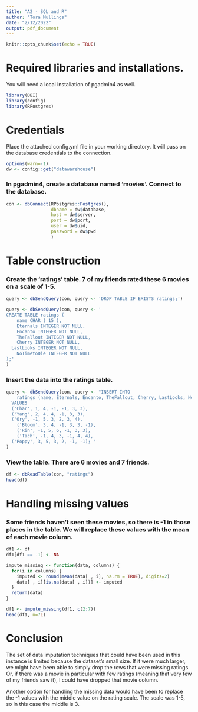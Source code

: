 ---
title: "A2 - SQL and R"
author: "Tora Mullings"
date: "2/12/2022"
output: pdf_document
---

```{r setup, include=FALSE}
knitr::opts_chunk$set(echo = TRUE)
```

# Required libraries and installations.
You will need a local installation of pgadmin4 as well.
```{r}
library(DBI)
library(config)
library(RPostgres)
```

# Credentials
Place the attached config.yml file in your working directory. It will pass on the database credentials to the connection.

```{r}
options(warn=-1)
dw <- config::get("datawarehouse")
```

### In pgadmin4, create a database named 'movies'. Connect to the database.
```{r}
con <- dbConnect(RPostgres::Postgres(),
                 dbname = dw$database, 
                 host = dw$server,
                 port = dw$port,
                 user = dw$uid,
                 password = dw$pwd
                 )
```

# Table construction

### Create the 'ratings' table. 7 of my friends rated these 6 movies on a scale of 1-5.

```{r}
query <- dbSendQuery(con, query <- 'DROP TABLE IF EXISTS ratings;')
```

```{r}
query <- dbSendQuery(con, query <- '
CREATE TABLE ratings (
	name CHAR ( 15 ),
	Eternals INTEGER NOT NULL,
	Encanto INTEGER NOT NULL,
	TheFallout INTEGER NOT NULL,
	Cherry INTEGER NOT NULL,
  LastLooks INTEGER NOT NULL,
	NoTimetoDie INTEGER NOT NULL 
);'
)
```

### Insert the data into the ratings table. 
```{r}
query <- dbSendQuery(con, query <- "INSERT INTO 
    ratings (name, Eternals, Encanto, TheFallout, Cherry, LastLooks, NoTimetoDie)
  VALUES
  ('Char', 1, 4, -1, -1, 3, 3),
  ('Yang', 2, 4, 4, -1, 3, 3),
  ('Ory', -1, 5, 3, 2, 3, 4),
	('Bloom', 3, 4, -1, 3, 3, -1),
	('Rin', -1, 5, 6, -1, 3, 3),
	('Tach', -1, 4, 3, -1, 4, 4),
  ('Poppy', 3, 5, 3, 2, -1, -1); "
)
```

### View the table. There are 6 movies and 7 friends.
```{r}
df <- dbReadTable(con, "ratings")
head(df)
```

# Handling missing values

### Some friends haven't seen these movies, so there is -1 in those places in the table. We will replace these values with the mean of each movie column.

```{r}
df1 <- df
df1[df1 == -1] <- NA

impute_missing <- function(data, columns) {
  for(i in columns) {
    imputed <- round(mean(data[ , i], na.rm = TRUE), digits=2)
    data[ , i][is.na(data[ , i])] <- imputed
  }
  return(data)
}

```

```{r}
df1 <- impute_missing(df1, c(2:7))
head(df1, n=7L)
```

# Conclusion
The set of data imputation techniques that could have been used in this instance is limited because the dataset's small size. If it were much larger, we might have been able to simply drop the rows that were missing ratings. Or, if there was a movie in particular with few ratings (meaning that very few of my friends saw it), I could have dropped that movie column. 

Another option for handling the missing data would have been to replace the -1 values with the middle value on the rating scale. The scale was 1-5, so in this case the middle is 3.




